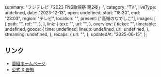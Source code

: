  summary: "フジテレビ「2023 FNS歌謡祭 第2夜」",
  category: "TV",
  liveType: undefined,
  date: "2023-12-13",
  open: undefined,
  start: "18:30",
  end: "23:03",
  region: "テレビ",
  location: "",
  present: ["高嶺のなでしこ"],
  images: [
    {
      path: "",
      ref: "",
    },
  ],
  link: {
    text: "",
    url: "",
  },
  overview: {
    ticket: "",
    timetable: undefined,
    goods: {
      time: undefined,
      lineup: undefined,
      url: undefined,
    },
    streaming: undefined,
  },
  recaps: {
    url: "",
  },
  updatedAt: "2025-06-15",
};

## リンク

- [番組ホームページ](https://www.fujitv.co.jp/FNS/2023/)
- [公式 X 告知](https://x.com/takanenofficial/status/1730693710516760776)
